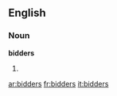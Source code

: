 ==English==

===Noun===
'''bidders'''

# {{plural of|[[bidder]]}}

[[ar:bidders]]
[[fr:bidders]]
[[it:bidders]]